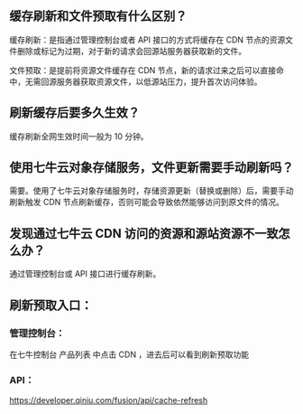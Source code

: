
## 缓存刷新和文件预取有什么区别？

缓存刷新：是指通过管理控制台或者 API 接口的方式将缓存在 CDN 节点的资源文件删除或标记为过期，对于新的请求会回源站服务器获取新的文件。

文件预取：是提前将资源文件缓存在 CDN 节点，新的请求过来之后可以直接命中，无需回源服务器获取资源文件，以低源站压力，提升首次访问体验。

## 刷新缓存后要多久生效？

缓存刷新全网生效时间一般为 10 分钟。

## 使用七牛云对象存储服务，文件更新需要手动刷新吗？

需要。使用了七牛云对象存储服务时，存储资源更新（替换或删除）后，需要手动刷新触发 CDN 节点刷新缓存，否则可能会导致依然能够访问到原文件的情况。

## 发现通过七牛云 CDN 访问的资源和源站资源不一致怎么办？

通过管理控制台或 API 接口进行缓存刷新。

## 刷新预取入口：

### 管理控制台：
在七牛控制台 产品列表 中点击 CDN ，进去后可以看到刷新预取功能

### API：
https://developer.qiniu.com/fusion/api/cache-refresh


